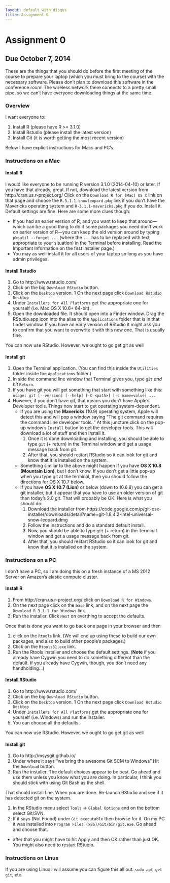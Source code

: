 ```yaml
---
layout: default_with_disqus
title: Assignment 0
---
```


# Assignment 0  {#assignment-0}

## Due October 7, 2014
These are the things that you should do before the first meeting of the course to prepare your
laptop (which you must bring to the course) with the necessary software.  Please don't plan
to download this software in the conference room!  The wireless network there connects to a 
pretty small pipe, so we can't have everyone downloading things at the same time.

### Overview
I want everyone to:

1. Install R (please have R >= 3.1.0)
1. Install Rstudio  (please install the latest version)
1. Install Git (it is worth getting the most recent version)

Below I have explicit instructions for Macs and PC's.


### Instructions on a Mac
#### Install R
I would like everyone to be running R version 3.1.0 (2014-04-10) or later.  If you have
that already, great. If not, download the latest version from http://cran.us.r-project.org/   Click on
the `Download R for (Mac) OS X` link on that page and choose the `R-3.1.1-snowleopard.pkg` link if you
don't have the Mavericks operating system and `R-3.1.1-mavericks.pkg` if you do.  Install it. Default
settings are fine.  Here are some more clues though:

* If you had an earier version of R, and you want to keep that around---which can be a good thing to do if
some packages you need don't work on earier version of R---you can keep the old version around by typing
`pkgutil --forget ...` (where the `...` has to be replaced with text appropriate to your situation) in the
Terminal before installing.  Read the Important Information on the first installer page.)  
* You may as well install it for all users of your laptop so long as you have admin privileges.


#### Install Rstudio

1. Go to http://www.rstudio.com/
1. Click on the big `Download RStudio` button.
1. Click on the `Desktop` version.
1  On the next page click `Download Rstudio Desktop`
1. Under `Installers for All Platforms` get the appropriate one for yourself (i.e. Mac OS X 10.6+ 64-bit).
1. Open the downloaded file.  It should open into a Finder window.  Drag the RStudio.app icon into the alias to the `Applications` folder that is in that finder window.  If you have an early version of RStudio it might ask you to confirm that you want to overwrite it with this new one.  That is usually fine.

You can now use RStudio.  However, we ought to go get git as well


#### Install git


1. Open the Terminal application.  (You can find this inside the `Utilities` folder inside the `Applications` folder.)
1. In side the command line window that Terminal gives you, type `git` _and hit_ `Return`.
1. If you have git you will get something that start with something like this:
`usage: git [--version] [--help] [-C <path>] [-c name=value] ... `
1. However, if you don't have git, that means you don't have Apple's Developer tools.  Things now start to get
operating system-dependent.
    + If you are using the __Mavericks__ (10.9) operating system, Apple will detect this and will pop a window saying "The git command requires the command line developer tools.."  At this juncture click on the pop-up window's `Install` button to get the developer tools.  This will download a lot of stuff and then install it.
        1. Once it is done downloading and installing, you should be able to type `git` (+ return) in the Terminal window and get a usage message back from git.
        1. After that, you should restart RStudio so it can look for git and know that it is installed on the system.
    + Something similar to the above might happen if you have __OS X 10.8 (Mountain Lion)__, but I don't know.  If you don't get a little
    pop-up when you type git at the terminal, then you should follow the directions for OS X 10.7 below.
    + If you have __OS X 10.7 (Lion)__ or below (down to 10.6.8) you can get a git installer, but it appear that you have to use an older version of git
    than today's 2.0 git.  That will probably be OK.  Here is what you should do:
        1. Download the installer from https://code.google.com/p/git-osx-installer/downloads/detail?name=git-1.8.4.2-intel-universal-snow-leopard.dmg
        1. Follow the instructions and do a standard default install.
        1. Now, you should be able to type `git` (+ return) in the Terminal window and get a usage message back from git.
        1. After that, you should restart RStudio so it can look for git and know that it is installed on the system.

### Instructions on a PC
I don't have a PC, so I am doing this on a fresh instance of a MS 2012 Server on Amazon's elastic compute
cluster.  

#### Install R

1. From http://cran.us.r-project.org/ click on `Download R for Windows`.
1. On the next page click on the `base` link, and on the next page the `Download R 3.1.1 for Windows` link.
1. Run the installer.  Click `Next` on everthing to accept the defaults.

Once that is done you want to go back one page in your browser and then

1. click on the `Rtools` link.  (We will end up using these to build our own packages, and also to build other people's packages.)
1. Click on the `Rtools31.exe` link. 
1. Run the Rtools installer and choose the default settings.  (__Note__ if you already have Cygwin you need to do something different than the default.  If you already have Cygwin, though, you don't need any handholding...)


#### Install RStudio

1. Go to http://www.rstudio.com/
1. Click on the big `Download RStudio` button.
1. Click on the `Desktop` version.
1  On the next page click `Download Rstudio Desktop`
1. Under `Installers for All Platforms` get the appropriate one for yourself (i.e. Windows) and run the installer.
1. You can choose all the defaults.

You can now use RStudio.  However, we ought to go get git as well

#### Install git

1. Go to http://msysgit.github.io/
1. Under where it says "we bring the awesome Git SCM to Windows" Hit the `Download` button. 
1. Run the installer.  The default choices appear to be best. Go ahead and use them unless you know what you are doing.  In particular, I think you should stick with using Git Bash as the shell.

That should install fine.  When you are done.  Re-launch RStudio and see if it has detected git on the system.

1. In the RStudio menu select `Tools` -> `Global Options` and on the bottom select Git/SVN.
1. If it says (Not Found) under `Git executable` then browse for it.  On my PC it was installed into 
`Program Files (x86)/Git/bin/git.exe`.  Go ahead and choose that.
  - after that you might have to hit Apply and then OK rather than just OK.  You might also need to restart RStudio.


### Instructions on Linux
If you are using Linux I will assume you can figure this all out.  `sudo apt get git`, etc.




















